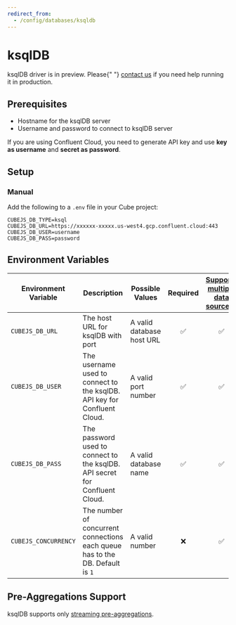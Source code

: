```yaml
---
redirect_from:
  - /config/databases/ksqldb
---
```


# ksqlDB

<WarningBox>
  ksqlDB driver is in preview. Please{" "}
  <a href="https://cube.dev/contact">contact us</a> if you need help running it
  in production.
</WarningBox>

## Prerequisites

- Hostname for the ksqlDB server
- Username and password to connect to ksqlDB server

If you are using Confluent Cloud, you need to generate API key and use **key as
username** and **secret as password**.

## Setup

### Manual

Add the following to a `.env` file in your Cube project:

```dotenv
CUBEJS_DB_TYPE=ksql
CUBEJS_DB_URL=https://xxxxxx-xxxxx.us-west4.gcp.confluent.cloud:443
CUBEJS_DB_USER=username
CUBEJS_DB_PASS=password
```

## Environment Variables

| Environment Variable | Description                                                                   | Possible Values           | Required | [Supports multiple data sources?][ref-config-multiple-ds-decorating-env] |
| -------------------- | ----------------------------------------------------------------------------- | ------------------------- | :------: | :----------------------------------------------------------------------: |
| `CUBEJS_DB_URL`      | The host URL for ksqlDB with port                                             | A valid database host URL |    ✅    |                                    ✅                                    |
| `CUBEJS_DB_USER`     | The username used to connect to the ksqlDB. API key for Confluent Cloud.      | A valid port number       |    ✅    |                                    ✅                                    |
| `CUBEJS_DB_PASS`     | The password used to connect to the ksqlDB. API secret for Confluent Cloud.   | A valid database name     |    ✅    |                                    ✅                                    |
| `CUBEJS_CONCURRENCY` | The number of concurrent connections each queue has to the DB. Default is `1` | A valid number            |    ❌    |                                    ✅                                    |

## Pre-Aggregations Support

ksqlDB supports only
[streaming pre-aggregations](/product/caching/using-pre-aggregations#streaming-pre-aggregations).

[ref-config-multiple-ds-decorating-env]:
  /product/configuration/advanced/multiple-data-sources#configuring-data-sources-with-environment-variables-decorated-environment-variables
